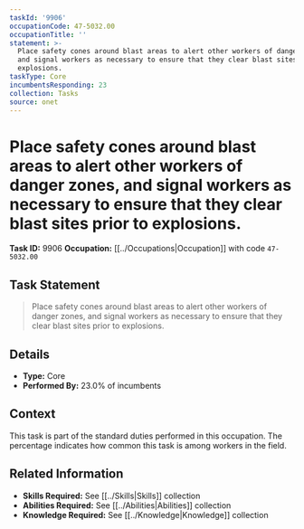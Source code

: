 ```yaml
---
taskId: '9906'
occupationCode: 47-5032.00
occupationTitle: ''
statement: >-
  Place safety cones around blast areas to alert other workers of danger zones,
  and signal workers as necessary to ensure that they clear blast sites prior to
  explosions.
taskType: Core
incumbentsResponding: 23
collection: Tasks
source: onet
---
```

# Place safety cones around blast areas to alert other workers of danger zones, and signal workers as necessary to ensure that they clear blast sites prior to explosions.

**Task ID:** 9906
**Occupation:** [[../Occupations|Occupation]] with code `47-5032.00`

## Task Statement

> Place safety cones around blast areas to alert other workers of danger zones, and signal workers as necessary to ensure that they clear blast sites prior to explosions.

## Details

- **Type:** Core
- **Performed By:** 23.0% of incumbents

## Context

This task is part of the standard duties performed in this occupation. The percentage indicates how common this task is among workers in the field.

## Related Information

- **Skills Required:** See [[../Skills|Skills]] collection
- **Abilities Required:** See [[../Abilities|Abilities]] collection
- **Knowledge Required:** See [[../Knowledge|Knowledge]] collection
